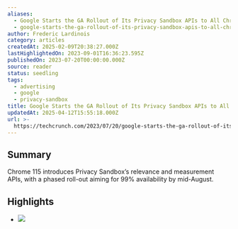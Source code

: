 ```yaml
---
aliases:
  - Google Starts the GA Rollout of Its Privacy Sandbox APIs to All Chrome Users
  - google-starts-the-ga-rollout-of-its-privacy-sandbox-apis-to-all-chrome-users
author: Frederic Lardinois
category: articles
createdAt: 2025-02-09T20:38:27.000Z
lastHighlightedOn: 2023-09-01T16:36:23.595Z
publishedOn: 2023-07-20T00:00:00.000Z
source: reader
status: seedling
tags:
  - advertising
  - google
  - privacy-sandbox
title: Google Starts the GA Rollout of Its Privacy Sandbox APIs to All Chrome Users
updatedAt: 2025-04-12T15:55:18.000Z
url: >-
  https://techcrunch.com/2023/07/20/google-starts-the-ga-rollout-of-its-privacy-sandbox-apis-to-all-chrome-users/?utm_source=twitter&tpcc=tcplustwitter&utm_medium=social&email=lcodzgcp%40feed.readwise.io&guccounter=1
---
```

## Summary

Chrome 115 introduces Privacy Sandbox’s relevance and measurement APIs, with a phased roll-out aiming for 99% availability by mid-August.

## Highlights

- ![](https://techcrunch.com/wp-content/uploads/2023/07/GettyImages-fst083014.jpg?w=730&crop=1)
